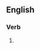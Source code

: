 ==English==

===Verb===
{{head|en|present participle}}

# {{present participle of|signalize|lang=en|nocat=1}}